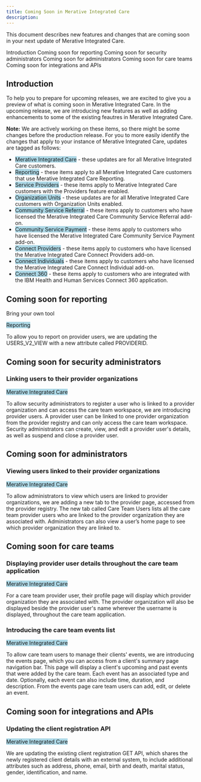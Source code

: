 ```yaml
---
title: Coming Soon in Merative Integrated Care
description: 
---
```


This document describes new features and changes that are coming soon in your next update of Merative Integrated Care.

<AnchorLinks>
  <AnchorLink>Introduction</AnchorLink>
  <AnchorLink>Coming soon for reporting</AnchorLink>
  <AnchorLink>Coming soon for security administrators</AnchorLink>
  <AnchorLink>Coming soon for administrators</AnchorLink>
  <AnchorLink>Coming soon for care teams</AnchorLink>
  <AnchorLink>Coming soon for integrations and APIs</AnchorLink>
</AnchorLinks>

## Introduction

To help you to prepare for upcoming releases, we are excited to give you a preview of what is coming soon in Merative Integrated Care. In the upcoming release, we are introducing new features as well as adding enhancements to some of the existing feautres in Merative Integrated Care.

**Note:** We are actively working on these items, so there might be some changes before the production release. For you to more easily identify the changes that apply to your instance of Merative Integrated Care, updates are tagged as follows:

- <span style="background-color: lightblue;">Merative Integrated Care</span> - these updates are for all Merative Integrated Care customers.
- <span style="background-color: lightblue;">Reporting</span> - these items apply to all Merative Integrated Care customers that use Merative Integrated Care Reporting.
- <span style="background-color: lightblue;">Service Providers</span> - these items apply to Merative Integrated Care customers with the Providers feature enabled.
- <span style="background-color: lightblue;">Organization Units</span> - these updates are for all Merative Integrated Care customers with Organization Units enabled.
- <span style="background-color: lightblue;">Community Service Referral</span> - these items apply to customers who have licensed the Merative Integrated Care Community Service Referral add-on.
- <span style="background-color: lightblue;">Community Service Payment</span> - these items apply to customers who have licensed the Merative Integrated Care Community Service Payment add-on.
- <span style="background-color: lightblue;">Connect Providers</span> - these items apply to customers who have licensed the Merative Integrated Care Connect Providers add-on.
- <span style="background-color: lightblue;">Connect Individuals</span> - these items apply to customers who have licensed the Merative Integrated Care Connect Individual add-on.
- <span style="background-color: lightblue;">Connect 360</span> - these items apply to customers who are integrated with the IBM Health and Human Services Connect 360 application.

<!-- ## Coming soon updated URLs for Merative Integrated Care and add-ons

In the upcoming release, you will have new application URLs for Merative Integrated Care, Connect Individuals, Connect Providers, and IBM Cognos Analytics, as applicable. You will receive an email in the coming days with your new URLs and instructions on how to bookmark them. -->

## Coming soon for reporting

Bring your own tool

<span style="background-color: lightblue;">Reporting</span>

To allow you to report on provider users, we are updating the USERS_V2_VIEW with a new attribute called PROVIDERID.

## Coming soon for security administrators

### Linking users to their provider organizations

   <span style="background-color: lightblue;">Merative Integrated Care</span>

To allow security administrators to register a user who is linked to a provider organization and can access the care team workspace, we are introducing provider users. A provider user can be linked to one provider organization from the provider registry and can only access the care team workspace. Security administrators can create, view, and edit a provider user's details, as well as suspend and close a provider user.

## Coming soon for administrators

### Viewing users linked to their provider organizations

   <span style="background-color: lightblue;">Merative Integrated Care</span>

To allow administrators to view which users are linked to provider organizations, we are adding a new tab to the provider page, accessed from the provider registry. The new tab called Care Team Users lists all the care team provider users who are linked to the provider organization they are associated with. Administrators can also view a user’s home page to see which provider organization they are linked to.

## Coming soon for care teams

### Displaying provider user details throughout the care team application

<span style="background-color: lightblue;">Merative Integrated Care</span>

For a care team provider user, their profile page will display which provider organization they are associated with. The provider organization will also be displayed beside the provider user's name wherever the username is displayed, throughout the care team application.

### Introducing the care team events list

<span style="background-color: lightblue;">Merative Integrated Care</span>

To allow care team users to manage their clients' events, we are introducing the events page, which you can access from a client's summary page navigation bar. This page will display a client's upcoming and past events that were added by the care team. Each event has an associated type and date. Optionally, each event can also include time, duration, and description. From the events page care team users can add, edit, or delete an event.

## Coming soon for integrations and APIs

### Updating the client registration API

<span style="background-color: lightblue;">Merative Integrated Care</span>

We are updating the existing client registration GET API, which shares the newly registered client details with an external system, to include additional attributes such as address, phone, email, birth and death, marital status, gender, identification, and name.
